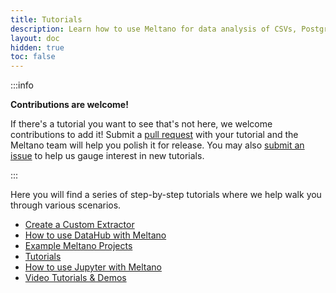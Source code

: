 ```yaml
---
title: Tutorials
description: Learn how to use Meltano for data analysis of CSVs, Postgres, Google Analytics, GitLab, and much more.
layout: doc
hidden: true
toc: false
---
```


:::info

  <p><strong>Contributions are welcome!</strong></p>
  <p>If there's a tutorial you want to see that's not here, we welcome contributions to add it! Submit a <a href="https://github.com/meltano/meltano/tree/main/docs/src/_tutorials">pull request</a> with your tutorial and the Meltano team will help you polish it for release. You may also <a href="https://github.com/meltano/meltano/issues/new">submit an issue</a> to help us gauge interest in new tutorials.</p>
:::

Here you will find a series of step-by-step tutorials where we help walk you through various scenarios.

<ul>
<li><a href="/tutorials/custom-extractor">Create a Custom Extractor</a></li>
<li><a href="/tutorials/datahub">How to use DataHub with Meltano</a></li>
<li><a href="/tutorials/example-projects">Example Meltano Projects</a></li>
<li><a href="/tutorials/index">Tutorials</a></li>
<li><a href="/tutorials/jupyter">How to use Jupyter with Meltano</a></li>
<li><a href="/tutorials/video-tutorials">Video Tutorials &amp; Demos</a></li>
</ul>
